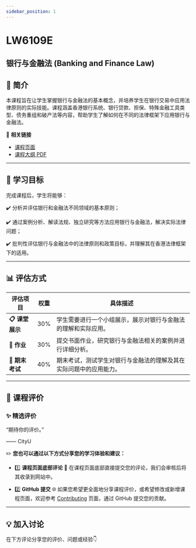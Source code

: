 ```yaml
---
sidebar_position: 1
---
```


# LW6109E
## 银行与金融法 (Banking and Finance Law)

## **📘 简介**
本课程旨在让学生掌握银行与金融法的基本概念，并培养学生在银行交易中应用法律原则的实际技能。课程涵盖香港银行系统、银行贷款、担保、特殊金融工具类型、债务重组和破产法等内容，帮助学生了解如何在不同的法律框架下应用银行与金融法。

🔗 **相关链接**
- [课程页面](https://www.cityu.edu.hk/catalogue/pg/202526/course/LW6109E.htm)
- [课程大纲 PDF](https://www.cityu.edu.hk/catalogue/pg/202526/course/LW6109E.pdf)

---

## **🎯 学习目标**

完成课程后，学生将能够：

✔️ 分析并评估银行和金融法不同领域的基本原则；

✔️ 通过案例分析、解读法规、独立研究等方法应用银行与金融法，解决实际法律问题；

✔️ 批判性评估银行与金融法中的法律原则和政策目标，并理解其在香港法律框架下的适用。

---

## **📊 评估方式**

| **评估项目**         | **权重** | **具体描述**                                                                                       |
|---------------------|---------|---------------------------------------------------------------------------------------------------|
| **📋 课堂展示**       | 30%     | 学生需要进行一个小组展示，展示对银行与金融法的理解和实际应用。                                     |
| **📝 作业**           | 30%     | 提交书面作业，研究银行与金融法相关的案例并进行详细分析。                                           |
| **📂 期末考试**       | 40%     | 期末考试，测试学生对银行与金融法的理解及其在实际问题中的应用能力。                               |

---

## **💬 课程评价**

### ✨ **精选评价**
<div className={commentStyles.commentBox}>
    <p className={commentStyles.commentText}>
        “期待你的评价。”
    </p>
    <p className={commentStyles.commentAuthor}>—— CityU</p>
</div>

✏️ **您也可以通过以下方式分享您的学习体验和建议：**

- 1️⃣ **课程页面底部评论**
💬 在课程页面底部直接提交您的评论，我们会审核后将其收录到网站中。

- 2️⃣ **GitHub 提交**
🌐 如果您希望更全面地分享课程评价，或希望修改或新增课程页面，欢迎参考 [Contributing](/contributing) 页面，通过 GitHub 提交您的贡献。

---

## **💡 加入讨论**

在下方评论分享您的评价、问题或经验👇
<Utterances />
